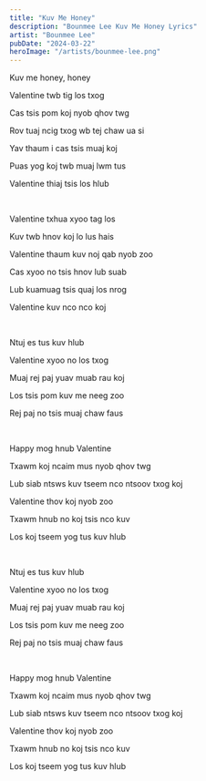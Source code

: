 ```yaml
---
title: "Kuv Me Honey"
description: "Bounmee Lee Kuv Me Honey Lyrics"
artist: "Bounmee Lee"
pubDate: "2024-03-22"
heroImage: "/artists/bounmee-lee.png"
---
```


Kuv me honey, honey

Valentine twb tig los txog

Cas tsis pom koj nyob qhov twg

Rov tuaj ncig txog wb tej chaw ua si

Yav thaum i cas tsis muaj koj

Puas yog koj twb muaj lwm tus

Valentine thiaj tsis los hlub

<br />

Valentine txhua xyoo tag los

Kuv twb hnov koj lo lus hais

Valentine thaum kuv noj qab nyob zoo

Cas xyoo no tsis hnov lub suab

Lub kuamuag tsis quaj los nrog

Valentine kuv nco nco koj

<br />

Ntuj es tus kuv hlub

Valentine xyoo no los txog

Muaj rej paj yuav muab rau koj

Los tsis pom kuv me neeg zoo

Rej paj no tsis muaj chaw faus

<br />

Happy mog hnub Valentine

Txawm koj ncaim mus nyob qhov twg

Lub siab ntsws kuv tseem nco ntsoov txog koj

Valentine thov koj nyob zoo

Txawm hnub no koj tsis nco kuv

Los koj tseem yog tus kuv hlub

<br />

Ntuj es tus kuv hlub

Valentine xyoo no los txog

Muaj rej paj yuav muab rau koj

Los tsis pom kuv me neeg zoo

Rej paj no tsis muaj chaw faus

<br />

Happy mog hnub Valentine

Txawm koj ncaim mus nyob qhov twg

Lub siab ntsws kuv tseem nco ntsoov txog koj

Valentine thov koj nyob zoo

Txawm hnub no koj tsis nco kuv

Los koj tseem yog tus kuv hlub
